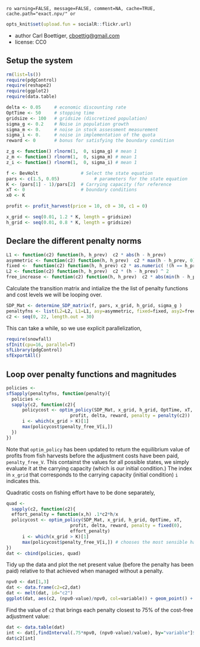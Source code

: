 `ro warning=FALSE, message=FALSE, comment=NA, cache=TRUE, cache.path="exact.npv/" or`

``` r
opts_knit$set(upload.fun = socialR::flickr.url)
````


 * author Carl Boettiger, <cboettig@gmail.com>
 * license: CC0

## Setup the system
``` r
rm(list=ls())   
require(pdgControl)
require(reshape2)
require(ggplot2)
require(data.table)
````

``` r
delta <- 0.05     # economic discounting rate
OptTime <- 50     # stopping time
gridsize <- 100   # gridsize (discretized population)
sigma_g <- 0.2    # Noise in population growth
sigma_m <- 0.     # noise in stock assessment measurement
sigma_i <- 0.     # noise in implementation of the quota
reward <- 0       # bonus for satisfying the boundary condition
````



``` r
z_g <- function() rlnorm(1,  0, sigma_g) # mean 1
z_m <- function() rlnorm(1,  0, sigma_m) # mean 1
z_i <- function() rlnorm(1,  0, sigma_i) # mean 1
````



``` r
f <- BevHolt                # Select the state equation
pars <- c(1.5, 0.05)             # parameters for the state equation
K <- (pars[1] - 1)/pars[2]  # Carrying capacity (for reference 
xT <- 0                     # boundary conditions
x0 <- K
````

``` r
profit <- profit_harvest(price = 10, c0 = 30, c1 = 0)
````

``` r
x_grid <- seq(0.01, 1.2 * K, length = gridsize)  
h_grid <- seq(0.01, 0.8 * K, length = gridsize)  
````

## Declare the different penalty norms

``` r
L1 <- function(c2) function(h, h_prev)  c2 * abs(h - h_prev) 
asymmetric <- function(c2) function(h, h_prev)  c2 * max(h - h_prev, 0)
fixed <-  function(c2) function(h, h_prev) c2 * as.numeric( !(h == h_prev) )
L2 <- function(c2) function(h, h_prev)  c2 * (h - h_prev) ^ 2
free_increase <- function(c2) function(h, h_prev)  c2 * abs(min(h - h_prev, 0)) # increasing harvest is free
````

Calculate the transition matrix and intialize the the list of penalty functions and cost levels we will be looping over.

``` r
SDP_Mat <- determine_SDP_matrix(f, pars, x_grid, h_grid, sigma_g )
penaltyfns <- list(L2=L2, L1=L1, asy=asymmetric, fixed=fixed, asy2=free_increase)
c2 <- seq(0, 22, length.out = 30)
````

This can take a while, so we use explicit parallelization, 
``` r
require(snowfall)
sfInit(cpu=16, parallel=T)
sfLibrary(pdgControl)
sfExportAll()
````

## Loop over penalty functions and magnitudes


``` r
policies <- 
sfSapply(penaltyfns, function(penalty){
  policies <- 
  sapply(c2, function(c2){
      policycost <- optim_policy(SDP_Mat, x_grid, h_grid, OptTime, xT, 
                        profit, delta, reward, penalty = penalty(c2))
      i <- which(x_grid > K)[1]
      max(policycost$penalty_free_V[i,]) 
  })
})
````

Note that `optim_policy` has been updated to return the equilibrium value of profits from fish harvests before the adjustment costs have been paid, `penalty_free_V`.  This containst the values for all possible states, we simply evaluate it at the carrying capacity (which is our initial condition.)  The index in `x_grid` that corresponds to the carrying capacity (initial condition) `i` indicates this.  



Quadratic costs on fishing effort have to be done separately,

``` r
quad <- 
  sapply(c2, function(c2){
  effort_penalty = function(x,h) .1*c2*h/x
  policycost <- optim_policy(SDP_Mat, x_grid, h_grid, OptTime, xT, 
                        profit, delta, reward, penalty = fixed(0), 
                        effort_penalty)
      i <- which(x_grid > K)[1]
      max(policycost$penalty_free_V[i,]) # chooses the most sensible harvest in t=1
})
dat <- cbind(policies, quad)
````

Tidy up the data and plot the net present value (before the penalty has been paid) relative to that achieved when managed without a penalty.  

``` r
npv0 <- dat[1,3] 
dat <- data.frame(c2=c2,dat)
dat <- melt(dat, id="c2")
ggplot(dat, aes(c2, (npv0-value)/npv0, col=variable)) + geom_point() + geom_line()
````

Find the value of `c2` that brings each penalty closest to 75% of the cost-free adjustment value:

```r
dat <- data.table(dat)
int <- dat[,findInterval(.75*npv0, (npv0-value)/value), by="variable"]$V1
dat$c2[int]
````



